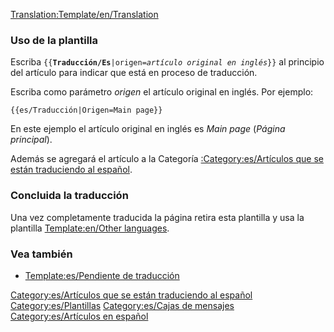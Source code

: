 <noinclude>[[Translation:Template/en/Translation]]</noinclude><noinclude></noinclude>{{en/Ambox| type  = style
| image = en/Translation.png
| text  = <strong>Este artículo se está traduciendo del original en inglés: <includeonly>[{{SERVER}}{{localurl:{{NAMESPACE}}:{{{origen}}}|action=view}} {{{origen}}}]</includeonly><noinclude>{{{origen}}}</noinclude>.</strong><br/>
<p style="font-size: 90%">Puedes colaborar ayudando a su [{{SERVER}}{{localurl:{{NAMESPACE}}:{{PAGENAME}}|action=edit}} mejora en la redacción]. Usa el [[es/Wiki/Manual de Estilo|Manual de Estilo]] para una correcta edición.<br/>
Recuerda quitar esta plantilla una vez que el artículo haya sido correctamente traducido.</p>
}}
<includeonly>[[Category:es/Artículos que se están traduciendo al español]]</includeonly><noinclude>
===Uso de la plantilla ===
Escriba <code><nowiki>{{</nowiki>'''Traducción/Es'''|origen=''artículo original en inglés''<nowiki>}}</nowiki></code> al principio del artículo para indicar que está en proceso de traducción.
<p>Escriba como parámetro ''origen'' el artículo original en inglés. Por ejemplo:</p>
<pre>{{es/Traducción|Origen=Main page}}</pre>
En este ejemplo el artículo original en inglés es ''Main page'' (''Página principal'').
<p>Además se agregará el artículo a la Categoría [[:Category:es/Artículos que se están traduciendo al español]].</p>

===Concluida la traducción===
Una vez completamente traducida la página retira esta plantilla y usa la plantilla [[Template:en/Other languages]].

===Vea también===
* [[Template:es/Pendiente de traducción]]

[[Category:es/Plantillas]][[Category:es/Cajas de mensajes]][[Category:es/Artículos en español]]
</noinclude>